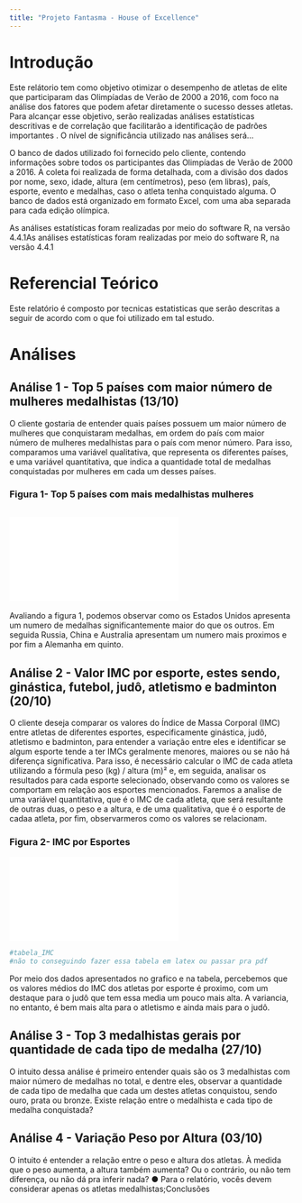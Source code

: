 ```yaml
---
title: "Projeto Fantasma - House of Excellence"
---
```


# Introdução

Este relátorio tem como objetivo otimizar o desempenho de atletas de elite que participaram das Olimpíadas de Verão de 2000 a 2016, com foco na análise dos fatores que podem afetar diretamente o sucesso desses atletas. Para alcançar esse objetivo, serão realizadas análises estatísticas descritivas e de correlação que facilitarão a identificação de padrões importantes . O nível de significância utilizado nas análises será...

O banco de dados utilizado foi fornecido pelo cliente, contendo informações sobre todos os participantes das Olimpíadas de Verão de 2000 a 2016. A coleta foi realizada de forma detalhada, com a divisão dos dados por nome, sexo, idade, altura (em centímetros), peso (em libras), país, esporte, evento e medalhas, caso o atleta tenha conquistado alguma. O banco de dados está organizado em formato Excel, com uma aba separada para cada edição olímpica.

As análises estatísticas foram realizadas por meio do software R, na versão 4.4.1As análises estatísticas foram realizadas por meio do software R, na versão 4.4.1

# Referencial Teórico

Este relatório é composto por tecnicas estatisticas que serâo descritas a seguir de acordo com o que foi utilizado em tal estudo.

# Análises

## Análise 1 - Top 5 países com maior número de mulheres medalhistas (13/10)

O cliente gostaria de entender quais países possuem um maior número de mulheres que conquistaram medalhas, em ordem do país com maior número de mulheres medalhistas para o país com menor número. Para isso, comparamos uma variável qualitativa, que representa os diferentes países, e uma variável quantitativa, que indica a quantidade total de medalhas conquistadas por mulheres em cada um desses países.

### Figura 1- Top 5 países com mais medalhistas mulheres

## ![Figura 1 - Top 5 Países com Mais Medalhistas Mulheres](Figura%201.pdf)

Avaliando a figura 1, podemos observar como os Estados Unidos apresenta um numero de medalhas significantemente maior do que os outros. Em seguida Russia, China e Australia apresentam um numero mais proximos e por fim a Alemanha em quinto.

## Análise 2 - Valor IMC por esporte, estes sendo, ginástica, futebol, judô, atletismo e badminton (20/10)

O cliente deseja comparar os valores do Índice de Massa Corporal (IMC) entre atletas de diferentes esportes, especificamente ginástica, judô, atletismo e badminton, para entender a variação entre eles e identificar se algum esporte tende a ter IMCs geralmente menores, maiores ou se não há diferença significativa. Para isso, é necessário calcular o IMC de cada atleta utilizando a fórmula peso (kg) / altura (m)² e, em seguida, analisar os resultados para cada esporte selecionado, observando como os valores se comportam em relação aos esportes mencionados. Faremos a analise de uma variável quantitativa, que é o IMC de cada atleta, que será resultante de outras duas, o peso e a altura, e de uma qualitativa, que é o esporte de cadaa atleta, por fim, observarmeros como os valores se relacionam.

### Figura 2- IMC por Esportes

![](poresportefinal.pdf)

```r
#tabela_IMC
#não to conseguindo fazer essa tabela em latex ou passar pra pdf
```

Por meio dos dados apresentados no grafico e na tabela, percebemos que os valores médios do IMC dos atletas por esporte é proximo, com um destaque para o judô que tem essa media um pouco mais alta. A variancia, no entanto, é bem mais alta para o atletismo e ainda mais para o judô.

## Análise 3 - Top 3 medalhistas gerais por quantidade de cada tipo de medalha (27/10)

O intuito dessa análise é primeiro entender quais são os 3 medalhistas com maior número de medalhas no total, e dentre eles, observar a quantidade de cada tipo de medalha que cada um destes atletas conquistou, sendo ouro, prata ou bronze. Existe relação entre o medalhista e cada tipo de medalha conquistada?

## Análise 4 - Variação Peso por Altura (03/10)

O intuito é entender a relação entre o peso e altura dos atletas. À medida que o peso aumenta, a altura também aumenta? Ou o contrário, ou não tem diferença, ou não dá pra inferir nada? ● Para o relatório, vocês devem considerar apenas os atletas medalhistas;Conclusões
